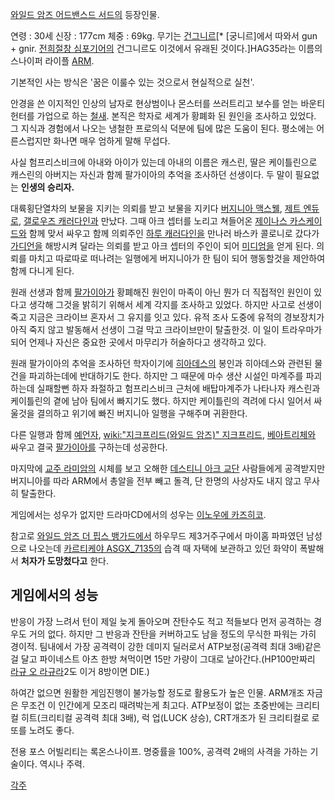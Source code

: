 [[와일드 암즈 어드밴스드 서드]]의 등장인물.

연령 : 30세 신장 : 177cm 체중 : 69kg. 무기는 [[건그니르]][* [궁니르]에서 따와서 gun + gnir. [[전희절창 심포기어]]의 건그니르도 이것에서 유래된 것이다.]HAG35라는 이름의 스나이퍼 라이플 [[ARM]].

기본적인 사는 방식은 '꿈은 이룰수 있는 것으로서 현실적으로 실천'.

안경을 쓴 이지적인 인상의 남자로 현상범이나 몬스터를 쓰러트리고 보수를 얻는 바운티 헌터를 가업으로 하는 [[철새]]. 본직은 학자로 세계가 황폐화 된 원인을 조사하고 있었다. 그 지식과 경험에서 나오는 냉철한 프로의식 덕분에 팀에 많은 도움이 된다. 평소에는 어른스럽지만 화나면 매우 엄하게 말해 무섭다. 

사실 험프리스비크에 아내와 아이가 있는데 아내의 이름은 캐스린, 딸은 케이틀린으로 캐스린의 아버지는 자신과 함께 팔가이아의 추억을 조사하던 선생이다. 두 말이 필요없는 '''인생의 승리자.'''

대륙횡단열차의 보물을 지키는 의뢰를 받고 보물을 지키다 [[버지니아 맥스웰]], [[제트 엔듀로]], [[갤로우즈 캐러다인]]과 만났다. 그때 아크 셉터를 노리고 쳐들어온 [[제이나스 카스케이드]]와 함께 맞서 싸우고 함께 의뢰주인 [[하루 캐러다인]]을 만나러 바스카 콜로니로 갔다가 [[가디언]]을 해방시켜 달라는 의뢰를 받고 아크 셉터의 주인이 되어 [[미디엄]]을 얻게 된다. 의뢰를 마치고 따로따로 떠나려는 일행에게 버지니아가 한 팀이 되어 행동할것을 제안하여 함께 다니게 된다.

원래 선생과 함께 [[팔가이아]]가 황폐해진 원인이 마족이 아닌 뭔가 더 직접적인 원인이 있다고 생각해 그것을 밝히기 위해서 세계 각지를 조사하고 있었다. 하지만 사고로 선생이 죽고 지금은 크라이브 혼자서 그 유지를 잇고 있다. 유적 조사 도중에 유적의 경보장치가 아직 죽지 않고 발동해서 선생이 그걸 막고 크라이브만이 탈출한것. 이 일이 트라우마가 되어 언제나 자신은 중요한 곳에서 마무리가 허술하다고 생각하고 있다.

원래 팔가이아의 추억을 조사하던 학자이기에 [[히아데스]]의 봉인과 히아데스와 관련된 물건을 파괴하는데에 반대하기도 한다. 하지만 그 때문에 마수 생산 시설인 마계주를 파괴하는데 실패할뻔 하자 좌절하고 험프리스비크 근처에 배탑마계주가 나타나자 캐스린과 케이틀린의 곁에 남아 팀에서 빠지기도 했다. 하지만 케이틀린의 격려에 다시 일어서 싸울것을 결의하고 위기에 빠진 버지니아 일행을 구해주며 귀환한다.

다른 일행과 함께 [[예언자]], [[wiki:"지크프리드(와일드 암즈)" 지크프리드]], [[베아트리체]]와 싸우고 결국 [[팔가이아]]를 구하는데 성공한다.

마지막에 [[교주 라미암]]의 시체를 보고 오해한 [[데스티니 아크 교단]] 사람들에게 공격받지만 버지니아를 따라 ARM에서 총알을 전부 빼고 돌격, 단 한명의 사상자도 내지 않고 무사히 탈출한다.

게임에서는 성우가 없지만 드라마CD에서의 성우는 [[이노우에 카즈히코]].

참고로 [[와일드 암즈 더 핍스 뱅가드]]에서 하우무드 제3거주구에서 마이홈 파파였던 남성으로 나오는데 [[카르티케야 ASGX_7135]]의 습격 때 자택에 보관하고 있던 화약이 폭발해서 '''처자가 도망첬다고''' 한다.

== 게임에서의 성능 ==
반응이 가장 느려서 턴이 제일 늦게 돌아오며 잔탄수도 적고 적들보다 먼저 공격하는 경우도 거의 없다. 하지만 그 반응과 잔탄을 커버하고도 남을 정도의 무식한 파워는 가히 경이적. 팀내에서 가장 공격력이 강한 데미지 딜러로서 ATP보정(공격력 최대 3배)같은걸 달고 파이네스트 아츠 한방 쳐먹이면 15만 가량이 그대로 날아간다.(HP100만짜리 [[라규 오 라규라]]2도 이거 8방이면 DIE.) 

하여간 없으면 원활한 게임진행이 불가능할 정도로 활용도가 높은 인물. ARM개조 자금은 무조건 이 인간에게 모조리 때려박는게 최고다. ATP보정이 없는 초중반에는 크리티컬 히트(크리티컬 공격력 최대 3배), 럭 업(LUCK 상승), CRT개조가 된 크리티컬로 로또를 노려도 좋다.

전용 포스 어빌리티는 록온스나이프. 명중률을 100%, 공격력 2배의 사격을 가하는 기술이다. 역시나 주력.

[[각주]]
